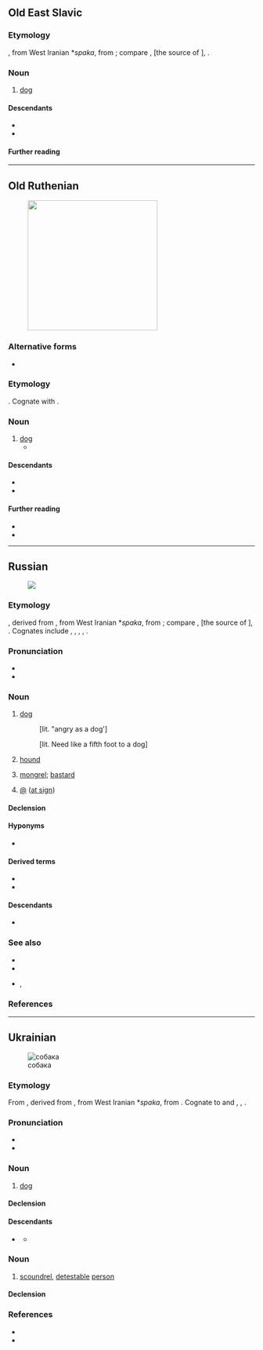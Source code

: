 ==Old East Slavic==

===Etymology===
{{bor+|orv|MIr.}} {{m|und|*sabāka-}}, from West Iranian *''spaka'', from {{der|orv|ira-pro|*cwā́}}; compare {{cog|gbz|tr=sabah}}, {{cog|xme-old|σπάκα|tr=spā́kəʰ}} [the source of {{cog|xcl|ասպակ||dog}}], {{cog|ae|𐬯𐬞𐬀𐬐𐬀|t=dog-like}}.

===Noun===
{{orv-noun|m|head=соба́ка}}

# [[dog]]

====Descendants====
* {{desctree|zle-ort|собака|соба́ка|g=mf||dog}}
* {{desctree|ru|соба́ка|g=f||dog; hound}}

====Further reading====
{{R:orv:Sreznevsky|собака|455|3}}

----

==Old Ruthenian==
[[Image:Appo-2004-06-16.jpg|thumb|265px|{{lang|zle-ort|соба́ка}}]]

===Alternative forms===
* {{alter|zle-ort|сабака|alt1=саба́ка||obe}}

===Etymology===
{{inh+|zle-ort|orv|собака|соба́ка}}. Cognate with {{cog|ru|соба́ка}}.

===Noun===
{{head|zle-ort|noun|head=соба́ка|g=mf}}

# [[dog]]
#* {{uxi|zle-ort|к озерꙋ з неводомъ ехати волно а '''собаки''' емꙋ не брати|t=-}}
#: {{syn|zle-ort|песъ}}

====Descendants====
* {{desc|be|саба́ка|g=m}}
* {{desctree|uk|соба́ка|g=mf}}

====Further reading====
* {{R:zle-ouk:DOUL|собака|365|2}}
* {{R:zle-obe:HSBM|собака, сабака|20|32|url=sobaka}}

----

==Russian==
{{wikipedia|lang=ru}}
[[File:Laika.jpg|thumb|{{lang|ru|Соба́ка}}]]

===Etymology===
{{inh+|ru|orv|собака}}, derived from {{der|ru|MIr.}} {{m|und|*sabāka-}}, from West Iranian *''spaka'', from {{der|ru|ira-pro|*cwā́}}; compare {{noncog|gbz|tr=sabah}}, {{noncog|xme-old|σπάκα|tr=spā́kəʰ}} [the source of {{noncog|xcl|ասպակ||dog}}], {{cog|ae|𐬯𐬞𐬀𐬐𐬀|t=dog-like}}. Cognates include {{cog|uk|соба́ка}}, {{cog|be|саба́ка}}, {{cog|pl|sobaka}} {{i|dialectal}}, {{cog|csb|sobaka||bitch (female dog); dissolute man}}, {{cog|sa|शुनक|tr=śunaka}}.

===Pronunciation===
* {{ru-IPA|соба́ка}}
* {{audio|ru|Ru-{{PAGENAME}}.ogg|Audio}}

===Noun===
{{ru-noun+|соба́ка|a=an|adj=соба́чий|dim=соба́чка}}

# [[dog]]
#: {{syn|ru|пёс}}
#: {{uxi|ru|[[сторожевой|сторожева́я]] '''соба́ка'''|[[watchdog]]}}
#: {{uxi|ru|[[дворовый|дворо́вая]] '''соба́ка'''|[[cur]], [[mongrel]], [[mutt]]}}
#: {{uxi|ru|[[вот|Вот]] [[где]] '''соба́ка''' [[зарывать|зарыта]]!|Now I see it!}}
#: {{uxi|ru|[[он|Его́]] [[каждый|ка́ждая]] '''соба́ка''' [[знать|зна́ет]]|Everyone knows him.|lit=Every dog knows him}}
#: {{uxi|ru|голо́дный как '''соба́ка'''|as hungry as a dog; [[wolfish]], [[rapacious]]}}
#: {{uxi|ru|замёрзнуть как '''соба́ка'''|to be chilled to the marrow}}
#: {{uxi|ru|[[злой как соба́ка]]|mad as hell}} [lit. "angry as a dog']
#: {{uxi|ru|ну́жный как '''соба́ке''' пя́тая нога́|need like a hole in the head}} [lit. Need like a fifth foot to a dog]
#: {{uxi|ru|[[соба́ка на се́не]]|[[dog in the manger]]}}
#: {{uxi|ru|[[соба́ку съесть]]|to know something inside out}}
#: {{uxi|ru|[[уста́ть как соба́ка]]|to be [[dog-tired]]}}
# [[hound]]
#: {{uxi|ru|соба́ка-[[ище́йка]]|[[bloodhound]]}}
# {{lb|ru|pejorative}} [[mongrel]]; [[bastard]]
# {{lb|ru|Internet}} [[@]] ([[at sign]])

====Declension====
{{ru-noun-table|соба́ка|a=an}}
{{ru-noun-table|соба́ка|a=an|old=1}}

====Hyponyms====
* {{l|ru|дворня́га}}

====Derived terms====
* {{l|ru|по-соба́чьи}}
* {{l|ru|соба́читься}}

====Descendants====
* {{desc|yux|тоукэ|bor=1}}

===See also===
* {{l|ru|конура́}}
* {{l|ru|щено́к}}
* {{l|ru|су́ка}}, {{l|ru|кобе́ль}}

===References===
{{R:ru:Vasmer}}
<references/>

{{topics|ru|Dogs}}

----

==Ukrainian==
{{wikipedia|lang=uk}}
[[Image:Kintamani.jpg|thumb|собака]]

===Etymology===
From {{inh|uk|orv|собака}}, derived from {{der|uk|MIr.}} {{m|und|*sabāka-}}, from West Iranian *''spaka'', from {{der|uk|ira-pro|*cwā́}}. Cognate to {{cog|be|саба́ка}} and {{cog|ru|соба́ка}}, {{cog|pl|sobaka}} {{i|dialectal}}, {{cog|csb|sobaka||bitch (female dog); dissolute man}}.

===Pronunciation===
* {{uk-IPA|соба́ка}}
* {{audio|uk|Uk-{{PAGENAME}}.ogg|Audio}}

===Noun===
{{uk-noun|соба́ка<MF.anml>}}

# [[dog]] {{gloss|animal}}
#: {{syn|uk|пес|q1=poetic|су́ка|t2=female dog}}

====Declension====
{{uk-ndecl|соба́ка<MF.anml>}}

====Descendants====
* {{desc|pl|sobaka|bor=1}} {{i|dialectal}}
** {{desc|csb|sobaka||bitch (female dog); dissolute man|bor=1}}

===Noun===
{{uk-noun|соба́ка<MF.pr>}}

# {{lb|uk|figuratively|pejorative}} [[scoundrel]], [[detestable]] [[person]]

====Declension====
{{uk-ndecl|соба́ка<MF.pr>}}

===References===
* {{R:uk:SUM-11}}
* {{R:uk:Horokh}}

{{topics|uk|Canids|People}}